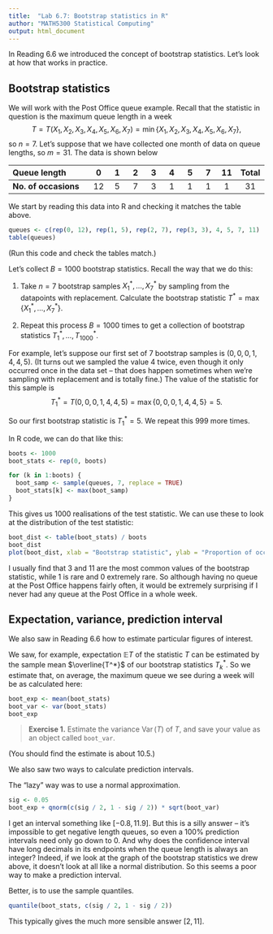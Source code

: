 ```yaml
---
title:  "Lab 6.7: Bootstrap statistics in R"
author: "MATH5300 Statistical Computing"
output: html_document
---
```


In Reading 6.6 we introduced the concept of bootstrap statistics. Let's look at how that works in practice.

## Bootstrap statistics

We will work with the Post Office queue example. Recall that the statistic in question is the maximum queue length in a week$$ T = T(X_1, X_2, X_3, X_4, X_5, X_6, X_7) = \min\{X_1, X_2, X_3, X_4, X_5, X_6, X_7\} , $$so $n=7$. Let's suppose that we have collected one month of data on queue lengths, so $m = 31$. The data is shown below

| **Queue length**     |  0  |  1  |  2  |  3  |  4  |  5  |  7  | 11  | Total |
|:---------------------|:---:|:---:|:---:|:---:|:---:|:---:|:---:|:---:|:-----:|
| **No. of occasions** | 12  |  5  |  7  |  3  |  1  |  1  |  1  |  1  |  31   |

We start by reading this data into R and checking it matches the table above.

```r
queues <- c(rep(0, 12), rep(1, 5), rep(2, 7), rep(3, 3), 4, 5, 7, 11)
table(queues)
```

(Run this code and check the tables match.)

Let's collect $B = 1000$ bootstrap statistics. Recall the way that we do this:

1.  Take $n = 7$ bootstrap samples $X^*_1, \dots, X^*_7$ by sampling from the datapoints with replacement. Calculate the bootstrap statistic $T^* = \max\{X^*_1, \dots, X^*_7\}$.

2.  Repeat this process $B = 1000$ times to get a collection of bootstrap statistics $T^*_1, \dots, T^*_{1000}$.

For example, let's suppose our first set of 7 bootstrap samples is $(0, 0, 0, 1, 4, 4, 5)$. (It turns out we sampled the value 4 twice, even though it only occurred once in the data set – that does happen sometimes when we're sampling with replacement and is totally fine.) The value of the statistic for this sample is $$ T_1^* = T(0, 0, 0, 1, 4, 4, 5) = \max \{0, 0, 0, 1, 4, 4, 5\} = 5 .$$

So our first bootstrap statistic is $T^*_1 = 5$. We repeat this 999 more times.

In R code, we can do that like this:

```r
boots <- 1000
boot_stats <- rep(0, boots)

for (k in 1:boots) {
  boot_samp <- sample(queues, 7, replace = TRUE)
  boot_stats[k] <- max(boot_samp)
}
```

This gives us 1000 realisations of the test statistic. We can use these to look at the distribution of the test statistic:

```r
boot_dist <- table(boot_stats) / boots
boot_dist
plot(boot_dist, xlab = "Bootstrap statistic", ylab = "Proportion of occurence")
```

I usually find that 3 and 11 are the most common values of the bootstrap statistic, while 1 is rare and 0 extremely rare. So although having no queue at the Post Office happens fairly often, it would be extremely surprising if I never had any queue at the Post Office in a whole week.

## Expectation, variance, prediction interval

We also saw in Reading 6.6 how to estimate particular figures of interest.

We saw, for example, expectation $\mathbb{E}T$ of the statistic $T$ can be estimated by the sample mean $\overline{T^*}$ of our bootstrap statistics $T^*_k$. So we estimate that, on average, the maximum queue we see during a week will be as calculated here:

```r
boot_exp <- mean(boot_stats)
boot_var <- var(boot_stats)
boot_exp
```

> **Exercise 1.** Estimate the variance $\operatorname{Var}(T)$ of $T$, and save your value as an object called `boot_var`.

(You should find the estimate is about 10.5.)

We also saw two ways to calculate prediction intervals.

The "lazy" way was to use a normal approximation.

```r
sig <- 0.05
boot_exp + qnorm(c(sig / 2, 1 - sig / 2)) * sqrt(boot_var)
```

I get an interval something like $[-0.8, 11.9]$. But this is a silly answer – it's impossible to get negative length queues, so even a 100% prediction intervals need only go down to 0. And why does the confidence interval have long decimals in its endpoints when the queue length is always an integer? Indeed, if we look at the graph of the bootstrap statistics we drew above, it doesn't look at all like a normal distribution. So this seems a poor way to make a prediction interval.

Better, is to use the sample quantiles.

```r
quantile(boot_stats, c(sig / 2, 1 - sig / 2))
```

This typically gives the much more sensible answer $[2, 11]$.
